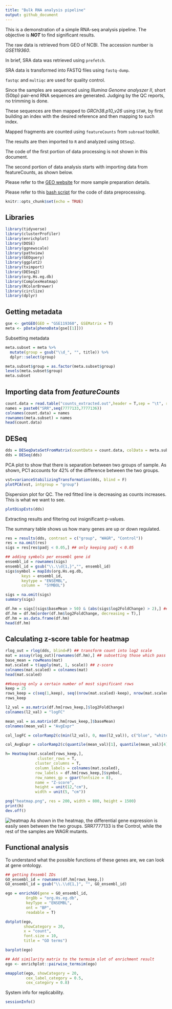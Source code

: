 ```yaml
---
title: "Bulk RNA analysis pipeline"
output: github_document
---
```


This is a demonstration of a simple RNA-seq analysis pipeline. The objective is ***NOT*** to find significant results.

The raw data is retrieved from GEO of NCBI. The accession number is *GSE119360*. 

In brief, SRA data was retrieved using `prefetch`. 

SRA data is transformed into FASTQ files using `fastq-dump`. 

`fastqc` and `multiqc` are used for quality control.

Since the samples are sequenced using *Illumina Genome analyszer II*, short (50bp) pair-end RNA sequences are generated. Judging by the QC reports, no trimming is done. 

These sequences are then mapped to *GRCh38.p10_v26* using `STAR`, by first building an index with the desired reference and then mapping to such index. 

Mapped fragments are counted using `featureCounts` from `subread` toolkit. 

The results are then imported to `R` and analyzed using `DESeq2`. 

The code of the first portion of data processing is not shown in this document.

The second portion of data analysis starts with importing data from featureCounts, as shown below.



Please refer to the [GEO website](https://www.ncbi.nlm.nih.gov/geo/query/acc.cgi?acc=GSE119360) for more sample preparation details.

Please refer to this [bash script](RNA-seq_preproc.sh) for the code of data preprocessing.



```r
knitr::opts_chunk$set(echo = TRUE)
```

## Libraries

```r
library(tidyverse)
library(clusterProfiler)
library(enrichplot)
library(DOSE)
library(ggnewscale)
library(pathview)
library(GEOquery)
library(ggplot2)
library(tximport)
library(DESeq2)
library(org.Hs.eg.db)
library(ComplexHeatmap)
library(RColorBrewer)
library(circlize)
library(dplyr)
```



## Getting metadata 

```r
gse <- getGEO(GEO = "GSE119360", GSEMatrix = T)
meta <- pData(phenoData(gse[[1]]))

```

Subsetting metadata

```r
meta.subset = meta %>% 
  mutate(group = gsub("\\d_", "", title)) %>% 
  dplyr::select(group)

meta.subset$group = as.factor(meta.subset$group)
levels(meta.subset$group)
meta.subset
```

## Importing data from *featureCounts*

```r
count.data = read.table("counts_extracted.out",header = T,sep = "\t", row.names = 1)
names = paste0("SRR",seq(7777133,7777136))
colnames(count.data) = names
rownames(meta.subset) = names
head(count.data)

```

## DESeq

```r
dds = DESeqDataSetFromMatrix(countData = count.data, colData = meta.subset, design = ~group)
dds = DESeq(dds)
```

PCA plot to show that there is separation between two groups of sample. As shown, PC1 accounts for 42% of the difference between the two groups.
```r
vst=varianceStabilizingTransformation(dds, blind = F)
plotPCA(vst, intgroup = "group")
```


Dispersion plot for QC. The red fitted line is decreasing as counts increases. This is what we want to see.
```r
plotDispEsts(dds)
```

Extracting results and filtering out insignificant p-values.

The summary table shows us how many genes are up or down regulated.

```r
res = results(dds, contrast = c("group", "WAGR", "Control"))
res = na.omit(res)
sigs = res[res$padj < 0.05,] ## only keeping padj < 0.05

## adding symbols per ensembl gene id
ensembl_id = rownames(sigs)
ensembl_id = gsub("\\.\\d{1,}","", ensembl_id)
sigs$symbol = mapIds(org.Hs.eg.db, 
       keys = ensembl_id, 
       keytype = "ENSEMBL", 
       column =  "SYMBOL")

sigs = na.omit(sigs)
summary(sigs)

```

```r
df.hm = sigs[(sigs$baseMean > 50) & (abs(sigs$log2FoldChange) > 2),] ## Further filtering noise out
df.hm = df.hm[order(df.hm$log2FoldChange, decreasing = T),]
df.hm = as.data.frame(df.hm)
head(df.hm)
```

## Calculating z-score table for heatmap

```r
rlog_out = rlog(dds, blind=F) ## transform count into log2 scale
mat = assay(rlog_out)[rownames(df.hm),] ## subsetting those which pass the filter from above
base_mean = rowMeans(mat) 
mat.scaled = t(apply(mat, 1, scale)) ## z-score
colnames(mat.scaled) = colnames(mat)
head(mat.scaled)
```


```r
##keeping only a certain number of most significant rows
keep = 25
rows_keep = c(seq(1,keep), seq((nrow(mat.scaled)-keep), nrow(mat.scaled)))
rows_keep
```

```r
l2_val = as.matrix(df.hm[rows_keep,]$log2FoldChange)
colnames(l2_val) = "logFC"

mean_val = as.matrix(df.hm[rows_keep,]$baseMean)
colnames(mean_val) = "AvgExpr"
```


```r
col_logFC = colorRamp2(c(min(l2_val), 0, max(l2_val)), c("blue", "white", "red"))

col_AvgExpr = colorRamp2(c(quantile(mean_val)[1], quantile(mean_val)[4]), c("white", "red"))
```

```r
h= Heatmap(mat.scaled[rows_keep,], 
              cluster_rows = T, 
             cluster_columns = T,
             column_labels = colnames(mat.scaled),
             row_labels = df.hm[rows_keep,]$symbol,
             row_names_gp = gpar(fontsize = 8),
             name = "Z-score",
             height = unit(12,"cm"),
             width = unit(5, "cm")) 

png("heatmap.png", res = 200, width = 800, height = 1500)
print(h)
dev.off()
```

![heatmap](heatmap.png)
As shown in the heatmap, the differential gene expression is easily seen between the two groups. SRR7777133 is the Control, while the rest of the samples are WAGR mutants.

## Functional analysis
To understand what the possible functions of these genes are, we can look at gene ontology. 

```r
## getting Ensembl IDs
GO_ensembl_id = rownames(df.hm[rows_keep,])
GO_ensembl_id = gsub("\\.\\d{1,}", "", GO_ensembl_id)

ego = enrichGO(gene = GO_ensembl_id, 
         OrgDb = "org.Hs.eg.db",
         keyType = "ENSEMBL", 
         ont = "BP",
         readable = T)

dotplot(ego, 
        showCategory = 20, 
        x = "count",
        font.size = 10,
        title = "GO terms")

barplot(ego)
```

```r
## Add similarity matrix to the termsim slot of enrichment result
ego <- enrichplot::pairwise_termsim(ego)

emapplot(ego, showCategory = 20, 
         cex_label_category = 0.5,
         cex_category = 0.8)
```





System info for replicability.
```r
sessionInfo()
```

